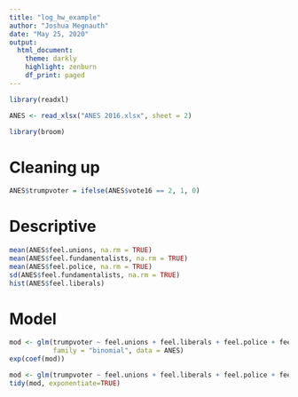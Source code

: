 ```yaml
---
title: "log_hw_example"
author: "Joshua Megnauth"
date: "May 25, 2020"
output:
  html_document:
    theme: darkly
    highlight: zenburn
    df_print: paged
---
```


```r
library(readxl)

ANES <- read_xlsx("ANES 2016.xlsx", sheet = 2)
```

```r
library(broom)
```

# Cleaning up

```r
ANES$trumpvoter = ifelse(ANES$vote16 == 2, 1, 0)
```

# Descriptive
```r
mean(ANES$feel.unions, na.rm = TRUE)
mean(ANES$feel.fundamentalists, na.rm = TRUE)
mean(ANES$feel.police, na.rm = TRUE)
sd(ANES$feel.fundamentalists, na.rm = TRUE)
hist(ANES$feel.liberals)
```

# Model
```r
mod <- glm(trumpvoter ~ feel.unions + feel.liberals + feel.police + feel.fundamentalists,
           family = "binomial", data = ANES)
exp(coef(mod))
```

```r
mod <- glm(trumpvoter ~ feel.unions + feel.liberals + feel.police + feel.fundamentalists, family = "binomial", data = ANES)
tidy(mod, exponentiate=TRUE)
```
